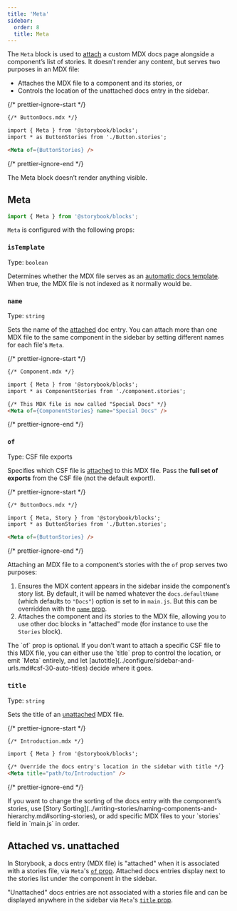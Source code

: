 ```yaml
---
title: 'Meta'
sidebar:
  order: 8
  title: Meta
---
```


The `Meta` block is used to [attach](#attached-vs-unattached) a custom MDX docs page alongside a component’s list of stories. It doesn’t render any content, but serves two purposes in an MDX file:

* Attaches the MDX file to a component and its stories, or
* Controls the location of the unattached docs entry in the sidebar.

{/* prettier-ignore-start */}

```md
{/* ButtonDocs.mdx */}

import { Meta } from '@storybook/blocks';
import * as ButtonStories from './Button.stories';

<Meta of={ButtonStories} />
```

{/* prettier-ignore-end */}

<Callout variant="info" icon="💡">
  The Meta block doesn’t render anything visible.
</Callout>

## Meta

```js
import { Meta } from '@storybook/blocks';
```

`Meta` is configured with the following props:

### `isTemplate`

Type: `boolean`

Determines whether the MDX file serves as an [automatic docs template](../writing-docs/autodocs.md#with-mdx). When true, the MDX file is not indexed as it normally would be.

### `name`

Type: `string`

Sets the name of the [attached](#attached-vs-unattached) doc entry. You can attach more than one MDX file to the same component in the sidebar by setting different names for each file's `Meta`.

{/* prettier-ignore-start */}

```md
{/* Component.mdx */}

import { Meta } from '@storybook/blocks';
import * as ComponentStories from './component.stories';

{/* This MDX file is now called "Special Docs" */}
<Meta of={ComponentStories} name="Special Docs" />
```

{/* prettier-ignore-end */}

### `of`

Type: CSF file exports

Specifies which CSF file is [attached](#attached-vs-unattached) to this MDX file. Pass the **full set of exports** from the CSF file (not the default export!).

{/* prettier-ignore-start */}

```md
{/* ButtonDocs.mdx */}

import { Meta, Story } from '@storybook/blocks';
import * as ButtonStories from './Button.stories';

<Meta of={ButtonStories} />
```

{/* prettier-ignore-end */}

Attaching an MDX file to a component’s stories with the `of` prop serves two purposes:

1. Ensures the MDX content appears in the sidebar inside the component’s story list. By default, it will be named whatever the `docs.defaultName` (which defaults to `"Docs"`) option is set to in `main.js`. But this can be overridden with the [`name` prop](#name).
2. Attaches the component and its stories to the MDX file, allowing you to use other doc blocks in “attached” mode (for instance to use the `Stories` block).

<Callout variant="info" icon="💡">
  The `of` prop is optional. If you don’t want to attach a specific CSF file to this MDX file, you can either use the `title` prop to control the location, or emit `Meta` entirely, and let [autotitle](../configure/sidebar-and-urls.md#csf-30-auto-titles) decide where it goes.
</Callout>

### `title`

Type: `string`

Sets the title of an [unattached](#attached-vs-unattached) MDX file.

{/* prettier-ignore-start */}

```md
{/* Introduction.mdx */}

import { Meta } from '@storybook/blocks';

{/* Override the docs entry's location in the sidebar with title */}
<Meta title="path/to/Introduction" />
```

{/* prettier-ignore-end */}

<Callout variant="info" icon="💡">
  If you want to change the sorting of the docs entry with the component’s stories, use [Story Sorting](../writing-stories/naming-components-and-hierarchy.md#sorting-stories), or add specific MDX files to your `stories` field in `main.js` in order.
</Callout>

## Attached vs. unattached

In Storybook, a docs entry (MDX file) is "attached" when it is associated with a stories file, via `Meta`'s [`of` prop](#of). Attached docs entries display next to the stories list under the component in the sidebar.

"Unattached" docs entries are not associated with a stories file and can be displayed anywhere in the sidebar via `Meta`'s [`title` prop](#title).
